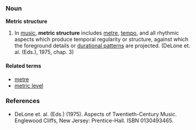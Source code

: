 ===Noun===
'''Metric structure'''

#In [[music]], '''metric structure''' includes [[metre]], [[tempo]], and all rhythmic aspects which produce temporal regularity or structure, against which the foreground details or [[durational pattern]]s are projected. (DeLone et. al. (Eds.), 1975, chap. 3)

====Related terms====
*[[metre]]
*[[metric level]]

===References===
*DeLone et. al. (Eds.) (1975). Aspects of Twentieth-Century Music. Englewood Cliffs, New Jersey: Prentice-Hall. ISBN 0130493465.